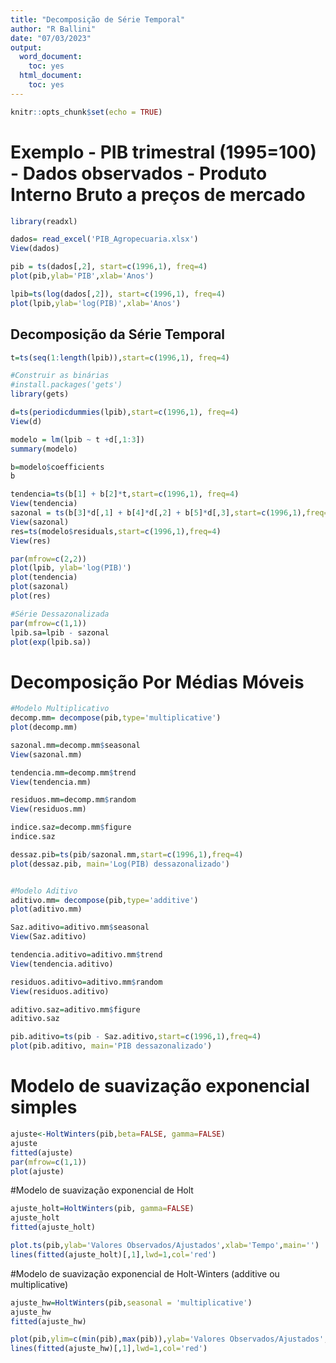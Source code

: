 ```yaml
---
title: "Decomposição de Série Temporal"
author: "R Ballini"
date: "07/03/2023"
output:
  word_document:
    toc: yes
  html_document:
    toc: yes
---
```


```r
knitr::opts_chunk$set(echo = TRUE)
```


# Exemplo - PIB trimestral (1995=100) - Dados observados - Produto Interno Bruto a preços de mercado

```r
library(readxl)

dados= read_excel('PIB_Agropecuaria.xlsx')
View(dados)

pib = ts(dados[,2], start=c(1996,1), freq=4)
plot(pib,ylab='PIB',xlab='Anos')

lpib=ts(log(dados[,2]), start=c(1996,1), freq=4)
plot(lpib,ylab='log(PIB)',xlab='Anos')

```

## Decomposição da Série Temporal
```r
t=ts(seq(1:length(lpib)),start=c(1996,1), freq=4)

#Construir as binárias
#install.packages('gets')
library(gets)

d=ts(periodicdummies(lpib),start=c(1996,1), freq=4)
View(d)

modelo = lm(lpib ~ t +d[,1:3])
summary(modelo)

b=modelo$coefficients
b

tendencia=ts(b[1] + b[2]*t,start=c(1996,1), freq=4)
View(tendencia)
sazonal = ts(b[3]*d[,1] + b[4]*d[,2] + b[5]*d[,3],start=c(1996,1),freq=4)
View(sazonal)
res=ts(modelo$residuals,start=c(1996,1),freq=4)
View(res)

par(mfrow=c(2,2))
plot(lpib, ylab='log(PIB)')
plot(tendencia)
plot(sazonal)
plot(res)

#Série Dessazonalizada
par(mfrow=c(1,1))
lpib.sa=lpib - sazonal
plot(exp(lpib.sa))
```


# Decomposição Por Médias Móveis

```r
#Modelo Multiplicativo
decomp.mm= decompose(pib,type='multiplicative')
plot(decomp.mm)

sazonal.mm=decomp.mm$seasonal
View(sazonal.mm)

tendencia.mm=decomp.mm$trend
View(tendencia.mm)

residuos.mm=decomp.mm$random
View(residuos.mm)

indice.saz=decomp.mm$figure
indice.saz

dessaz.pib=ts(pib/sazonal.mm,start=c(1996,1),freq=4)
plot(dessaz.pib, main='Log(PIB) dessazonalizado')


#Modelo Aditivo
aditivo.mm= decompose(pib,type='additive')
plot(aditivo.mm)

Saz.aditivo=aditivo.mm$seasonal
View(Saz.aditivo)

tendencia.aditivo=aditivo.mm$trend
View(tendencia.aditivo)

residuos.aditivo=aditivo.mm$random
View(residuos.aditivo)

aditivo.saz=aditivo.mm$figure
aditivo.saz

pib.aditivo=ts(pib - Saz.aditivo,start=c(1996,1),freq=4)
plot(pib.aditivo, main='PIB dessazonalizado')

```

# Modelo de suavização exponencial simples
```r
ajuste<-HoltWinters(pib,beta=FALSE, gamma=FALSE)
ajuste
fitted(ajuste)
par(mfrow=c(1,1))
plot(ajuste)
```

#Modelo de suavização exponencial de Holt
```r

ajuste_holt=HoltWinters(pib, gamma=FALSE)
ajuste_holt
fitted(ajuste_holt)

plot.ts(pib,ylab='Valores Observados/Ajustados',xlab='Tempo',main='')
lines(fitted(ajuste_holt)[,1],lwd=1,col='red')
```

#Modelo de suavização exponencial de Holt-Winters (additive ou multiplicative)
```r

ajuste_hw=HoltWinters(pib,seasonal = 'multiplicative')
ajuste_hw
fitted(ajuste_hw)

plot(pib,ylim=c(min(pib),max(pib)),ylab='Valores Observados/Ajustados',xlab='Tempo',main='')
lines(fitted(ajuste_hw)[,1],lwd=1,col='red')


```
















